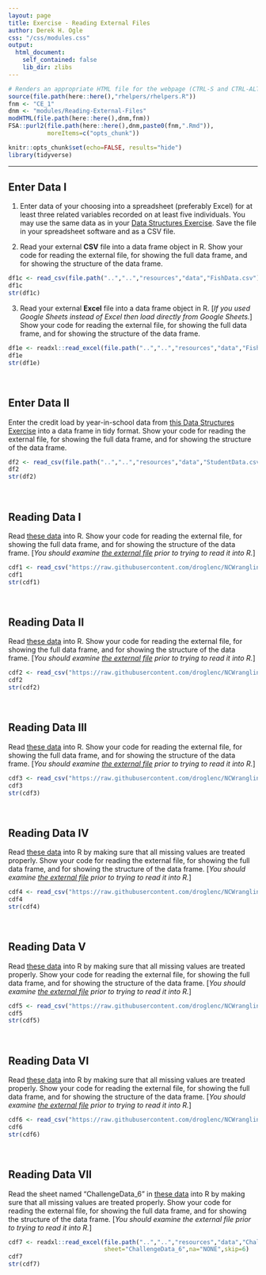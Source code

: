 ```yaml
---
layout: page
title: Exercise - Reading External Files
author: Derek H. Ogle
css: "/css/modules.css"
output:
  html_document:
    self_contained: false
    lib_dir: zlibs
---
```


```r
# Renders an appropriate HTML file for the webpage (CTRL-S and CTRL-ALT-R)
source(file.path(here::here(),"rhelpers/rhelpers.R"))
fnm <- "CE_1"
dnm <- "modules/Reading-External-Files"
modHTML(file.path(here::here(),dnm,fnm))
FSA::purl2(file.path(here::here(),dnm,paste0(fnm,".Rmd")),
           moreItems=c("opts_chunk"))
```
```r
knitr::opts_chunk$set(echo=FALSE, results="hide")
library(tidyverse)
```

----

## Enter Data I

1. Enter data of your choosing into a spreadsheet (preferably Excel) for at least three related variables recorded on at least five individuals. You may use the same data as in your [Data Structures Exercise](../Data-Structures/CE_1.html#data-frames-i). Save the file in your spreadsheet software and as a CSV file.

2. Read your external **CSV** file into a data frame object in R. Show your code for reading the external file, for showing the full data frame, and for showing the structure of the data frame.

```r
df1c <- read_csv(file.path("..","..","resources","data","FishData.csv"))
df1c
str(df1c)
```

3. Read your external **Excel** file into a data frame object in R. [*If you used Google Sheets instead of Excel then load directly from Google Sheets.*] Show your code for reading the external file, for showing the full data frame, and for showing the structure of the data frame.

```r
df1e <- readxl::read_excel(file.path("..","..","resources","data","FishData.xlsx"))
df1e
str(df1e)
```

&nbsp;

## Enter Data II
Enter the credit load by year-in-school data from [this Data Structures Exercise](../Data-Structures/CE_1.html#data-frames-ii) into a data frame in tidy format. Show your code for reading the external file, for showing the full data frame, and for showing the structure of the data frame.

```r
df2 <- read_csv(file.path("..","..","resources","data","StudentData.csv"))
df2
str(df2)
```

&nbsp;

## Reading Data I
Read [these data](https://raw.githubusercontent.com/droglenc/NCWrangling/main/resources/data/ChallengeData_1.csv) into R. Show your code for reading the external file, for showing the full data frame, and for showing the structure of the data frame. [*You should examine [the external file](https://github.com/droglenc/NCWrangling/blob/main/resources/data/ChallengeData_1.csv) prior to trying to read it into R.*]

```r
cdf1 <- read_csv("https://raw.githubusercontent.com/droglenc/NCWrangling/main/resources/data/ChallengeData_1.csv",skip=4)
cdf1
str(cdf1)
```

&nbsp;

## Reading Data II
Read [these data](https://raw.githubusercontent.com/droglenc/NCWrangling/main/resources/data/ChallengeData_2.csv) into R. Show your code for reading the external file, for showing the full data frame, and for showing the structure of the data frame. [*You should examine [the external file](https://github.com/droglenc/NCWrangling/blob/main/resources/data/ChallengeData_2.csv) prior to trying to read it into R.*]

```r
cdf2 <- read_csv("https://raw.githubusercontent.com/droglenc/NCWrangling/main/resources/data/ChallengeData_2.csv")
cdf2
str(cdf2)
```

&nbsp;

## Reading Data III
Read [these data](https://raw.githubusercontent.com/droglenc/NCWrangling/main/resources/data/ChallengeData_3.csv) into R. Show your code for reading the external file, for showing the full data frame, and for showing the structure of the data frame. [*You should examine [the external file](https://github.com/droglenc/NCWrangling/blob/main/resources/data/ChallengeData_3.csv) prior to trying to read it into R.*]

```r
cdf3 <- read_csv("https://raw.githubusercontent.com/droglenc/NCWrangling/main/resources/data/ChallengeData_3.csv",comment="##")
cdf3
str(cdf3)
```

&nbsp;

## Reading Data IV
Read [these data](https://raw.githubusercontent.com/droglenc/NCWrangling/main/resources/data/ChallengeData_4.csv) into R by making sure that all missing values are treated properly. Show your code for reading the external file, for showing the full data frame, and for showing the structure of the data frame. [*You should examine [the external file](https://github.com/droglenc/NCWrangling/blob/main/resources/data/ChallengeData_4.csv) prior to trying to read it into R.*]

```r
cdf4 <- read_csv("https://raw.githubusercontent.com/droglenc/NCWrangling/main/resources/data/ChallengeData_4.csv",na="XXX")
cdf4
str(cdf4)
```

&nbsp;

## Reading Data V
Read [these data](https://raw.githubusercontent.com/droglenc/NCWrangling/main/resources/data/ChallengeData_5.csv) into R by making sure that all missing values are treated properly. Show your code for reading the external file, for showing the full data frame, and for showing the structure of the data frame. [*You should examine [the external file](https://github.com/droglenc/NCWrangling/blob/main/resources/data/ChallengeData_5.csv) prior to trying to read it into R.*]

```r
cdf5 <- read_csv("https://raw.githubusercontent.com/droglenc/NCWrangling/main/resources/data/ChallengeData_5.csv",na=c("NA","NONE"))
cdf5
str(cdf5)
```

&nbsp;

## Reading Data VI
Read [these data](https://raw.githubusercontent.com/droglenc/NCWrangling/main/resources/data/ChallengeData_6.csv) into R by making sure that all missing values are treated properly. Show your code for reading the external file, for showing the full data frame, and for showing the structure of the data frame. [*You should examine [the external file](https://github.com/droglenc/NCWrangling/blob/main/resources/data/ChallengeData_6.csv) prior to trying to read it into R.*]

```r
cdf6 <- read_csv("https://raw.githubusercontent.com/droglenc/NCWrangling/main/resources/data/ChallengeData_6.csv",na="NONE",skip=6)
cdf6
str(cdf6)
```

&nbsp;

## Reading Data VII
Read the sheet named "ChallengeData_6" in [these data](https://github.com/droglenc/NCWrangling/raw/main/resources/data/ChallengeData.xlsx) into R by making sure that all missing values are treated properly. Show your code for reading the external file, for showing the full data frame, and for showing the structure of the data frame. [*You should examine the external file prior to trying to read it into R.*]

```r

cdf7 <- readxl::read_excel(file.path("..","..","resources","data","ChallengeData.xlsx"),
                           sheet="ChallengeData_6",na="NONE",skip=6)
cdf7
str(cdf7)
```
